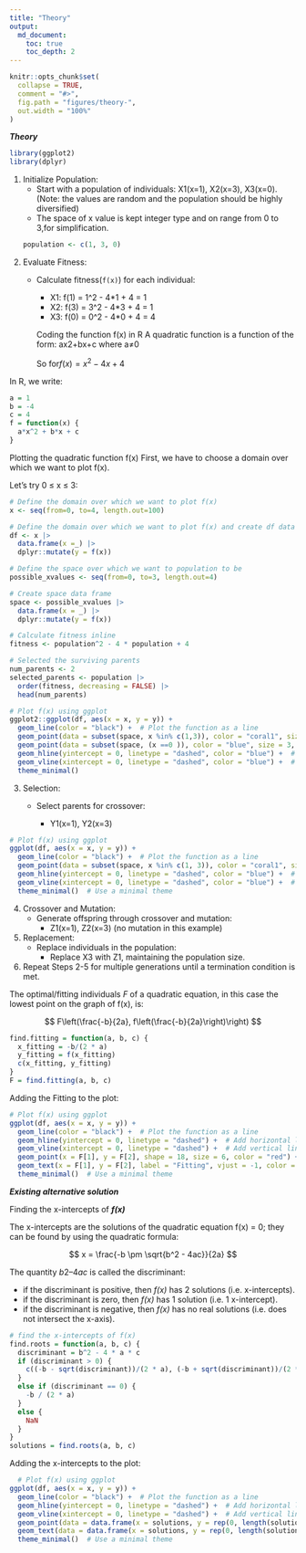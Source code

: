 ---
title: "Theory"
output: 
  md_document:
    toc: true
    toc_depth: 2
---

```{r, include = FALSE}
knitr::opts_chunk$set(
  collapse = TRUE,
  comment = "#>",
  fig.path = "figures/theory-",
  out.width = "100%"
)
```



***Theory***

```{r setup, results='hide', warning = FALSE, message = FALSE, include = FALSE}
library(ggplot2)
library(dplyr)
```

1.  Initialize Population:
    -   Start with a population of individuals: X1(x=1), X2(x=3), X3(x=0).\
    (Note: the values are random and the population should be highly diversified)
    -   The space of x value is kept integer type and on range from 0 to 3,for simplification.
```{r}
population <- c(1, 3, 0)
```
    
2.  Evaluate Fitness:
    -   Calculate fitness(`f(x)`) for each individual:

        -   X1: f(1) = 1\^2 - 4\*1 + 4 = 1
        -   X2: f(3) = 3\^2 - 4\*3 + 4 = 1
        -   X3: f(0) = 0\^2 - 4\*0 + 4 = 4

        Coding the function f(x) in R A quadratic function is a function of the form: ax2+bx+c where a≠0

        So for$f(x) = x^2 - 4x + 4$

In R, we write:

```{r}
a = 1
b = -4
c = 4
f = function(x) {
  a*x^2 + b*x + c
}
```


Plotting the quadratic function f(x) First, we have to choose a domain over which we want to plot f(x).

Let’s try 0 ≤ x ≤ 3:

```{r initial_poputation, out.width="70%", fig.cap=""}
# Define the domain over which we want to plot f(x)
x <- seq(from=0, to=4, length.out=100)

# Define the domain over which we want to plot f(x) and create df data frame
df <- x |>
  data.frame(x =_) |>
  dplyr::mutate(y = f(x))

# Define the space over which we want to population to be
possible_xvalues <- seq(from=0, to=3, length.out=4)

# Create space data frame
space <- possible_xvalues |>
  data.frame(x = _) |>
  dplyr::mutate(y = f(x))

# Calculate fitness inline
fitness <- population^2 - 4 * population + 4

# Selected the surviving parents
num_parents <- 2
selected_parents <- population |>
  order(fitness, decreasing = FALSE) |>
  head(num_parents)

# Plot f(x) using ggplot
ggplot2::ggplot(df, aes(x = x, y = y)) +
  geom_line(color = "black") +  # Plot the function as a line
  geom_point(data = subset(space, x %in% c(1,3)), color = "coral1", size = 3, shape = 8) +  # Plot points at x=1 and x=3
  geom_point(data = subset(space, (x ==0 )), color = "blue", size = 3, shape = 8) +  # Plot a point at x=0
  geom_hline(yintercept = 0, linetype = "dashed", color = "blue") +  # Add horizontal line at y=0
  geom_vline(xintercept = 0, linetype = "dashed", color = "blue") +  # Add vertical line at x=0
  theme_minimal()
```

3.  Selection:
    -   Select parents for crossover:

        -   Y1(x=1), Y2(x=3)

```{r selection, out.width="70%", fig.cap=""}
# Plot f(x) using ggplot
ggplot(df, aes(x = x, y = y)) +
  geom_line(color = "black") +  # Plot the function as a line
  geom_point(data = subset(space, x %in% c(1, 3)), color = "coral1", size = 6, shape = 8) +  # Plot points at x=1 and x=3
  geom_hline(yintercept = 0, linetype = "dashed", color = "blue") +  # Add horizontal line at y=0
  geom_vline(xintercept = 0, linetype = "dashed", color = "blue") +  # Add vertical line at x=0
  theme_minimal()  # Use a minimal theme
```

4.  Crossover and Mutation:
    -   Generate offspring through crossover and mutation:
        -   Z1(x=1), Z2(x=3) (no mutation in this example)
5.  Replacement:
    -   Replace individuals in the population:
        -   Replace X3 with Z1, maintaining the population size.
6.  Repeat Steps 2-5 for multiple generations until a termination condition is met.

The optimal/fitting individuals *F* of a quadratic equation, in this case the lowest point on the graph of f(x), is: 

$$
F\left(\frac{-b}{2a}, f\left(\frac{-b}{2a}\right)\right)
$$

```{r fitting, out.width="70%", fig.cap=""}
find.fitting = function(a, b, c) {
  x_fitting = -b/(2 * a)
  y_fitting = f(x_fitting)
  c(x_fitting, y_fitting)
}
F = find.fitting(a, b, c)
```

Adding the Fitting to the plot:

```{r fitting_plot, out.width="70%", fig.cap=""}
# Plot f(x) using ggplot
ggplot(df, aes(x = x, y = y)) +
  geom_line(color = "black") +  # Plot the function as a line
  geom_hline(yintercept = 0, linetype = "dashed") +  # Add horizontal line at y=0
  geom_vline(xintercept = 0, linetype = "dashed") +  # Add vertical line at x=0
  geom_point(x = F[1], y = F[2], shape = 18, size = 6, color = "red") +  # Plot the vertex
  geom_text(x = F[1], y = F[2], label = "Fitting", vjust = -1, color = "red", size = 5) +  # Add label next to the vertex
  theme_minimal()  # Use a minimal theme
```

***Existing alternative solution***



Finding the x-intercepts of ***f(x)***

The x-intercepts are the solutions of the quadratic equation f(x) = 0; they can be found by using the quadratic formula:

$$
x = \frac{-b \pm \sqrt{b^2 - 4ac}}{2a}
$$

The quantity $b2–4ac$ is called the discriminant:

-   if the discriminant is positive, then *f(x)* has 2 solutions (i.e. x-intercepts).
-   if the discriminant is zero, then *f(x)* has 1 solution (i.e. 1 x-intercept).
-   if the discriminant is negative, then *f(x)* has no real solutions (i.e. does not intersect the x-axis).


```{r function_intercepts}
# find the x-intercepts of f(x)
find.roots = function(a, b, c) {
  discriminant = b^2 - 4 * a * c
  if (discriminant > 0) {
    c((-b - sqrt(discriminant))/(2 * a), (-b + sqrt(discriminant))/(2 * a))
  }
  else if (discriminant == 0) {
    -b / (2 * a)
  }
  else {
    NaN
  }
}
solutions = find.roots(a, b, c)
```

Adding the x-intercepts to the plot:
```{r plot_intercepts, out.width="70%", fig.cap=""}
  # Plot f(x) using ggplot
ggplot(df, aes(x = x, y = y)) +
  geom_line(color = "black") +  # Plot the function as a line
  geom_hline(yintercept = 0, linetype = "dashed") +  # Add horizontal line at y=0
  geom_vline(xintercept = 0, linetype = "dashed") +  # Add vertical line at x=0
  geom_point(data = data.frame(x = solutions, y = rep(0, length(solutions))), shape = 18, size = 6, color = "red") +  # Plot x-intercepts
  geom_text(data = data.frame(x = solutions, y = rep(0, length(solutions)), label = "Fitting(x-intercept)"), aes(label = label), vjust = -1, color = "red", size = 5) +  # Add labels next to x-intercepts
  theme_minimal()  # Use a minimal theme
```

